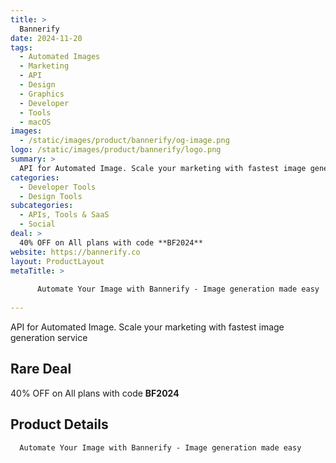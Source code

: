 ```yaml
---
title: >
  Bannerify
date: 2024-11-20
tags:
  - Automated Images
  - Marketing
  - API
  - Design
  - Graphics
  - Developer
  - Tools
  - macOS
images:
  - /static/images/product/bannerify/og-image.png
logo: /static/images/product/bannerify/logo.png
summary: >
  API for Automated Image. Scale your marketing with fastest image generation service
categories:
  - Developer Tools
  - Design Tools
subcategories:
  - APIs, Tools & SaaS
  - Social
deal: >
  40% OFF on All plans with code **BF2024**
website: https://bannerify.co
layout: ProductLayout
metaTitle: >
  
      Automate Your Image with Bannerify - Image generation made easy
    
---
```

API for Automated Image. Scale your marketing with fastest image generation service

## Rare Deal

40% OFF on All plans with code **BF2024**

## Product Details

      Automate Your Image with Bannerify - Image generation made easy
    


